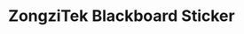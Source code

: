 ---
title: ZongziTek Blackboard Sticker
sidebar:
  label: 粽子黑板贴
  attrs:
    aiwb_icon: /applications/zbs.png
    aiwb_desc: 好用的桌面黑板贴软件
---